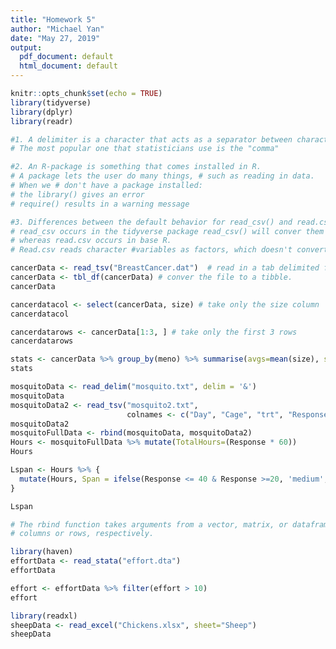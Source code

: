 ---
title: "Homework 5"
author: "Michael Yan"
date: "May 27, 2019"
output:
  pdf_document: default
  html_document: default
---

```{r setup, include=FALSE}
knitr::opts_chunk$set(echo = TRUE)
library(tidyverse)
library(dplyr)
library(readr)
```

```{r questions, echo=TRUE}
#1. A delimiter is a character that acts as a separator between characters in a file. 
# The most popular one that statisticians use is the "comma"

#2. An R-package is something that comes installed in R.
# A package lets the user do many things, # such as reading in data.
# When we # don't have a package installed:
# the library() gives an error
# require() results in a warning message

#3. Differences between the default behavior for read_csv() and read.csv() is: 
# read_csv occurs in the tidyverse package read_csv() will conver them to tibbles, tbls, etc.
# whereas read.csv occurs in base R. 
# Read.csv reads character #variables as factors, which doesn't convert columns to datatypes.  
```

```{r Breastcancer, echo = TRUE, message=FALSE, warning=FALSE}
cancerData <- read_tsv("BreastCancer.dat")  # read in a tab delimited file. 
cancerData <- tbl_df(cancerData) # conver the file to a tibble. 
cancerData

cancerdatacol <- select(cancerData, size) # take only the size column 
cancerdatacol

cancerdatarows <- cancerData[1:3, ] # take only the first 3 rows
cancerdatarows

stats <- cancerData %>% group_by(meno) %>% summarise(avgs=mean(size), stdev=sd(size), obs=n())
stats

```

```{r mosquitoes, echo = TRUE, message=FALSE, warning=FALSE}

mosquitoData <- read_delim("mosquito.txt", delim = '&')
mosquitoData
mosquitoData2 <- read_tsv("mosquito2.txt", 
                          colnames <- c("Day", "Cage", "trt", "Response"))
mosquitoData2
mosquitoFullData <- rbind(mosquitoData, mosquitoData2) 
Hours <- mosquitoFullData %>% mutate(TotalHours=(Response * 60))
Hours 

Lspan <- Hours %>% {
  mutate(Hours, Span = ifelse(Response <= 40 & Response >=20, 'medium', ifelse(Response > 40, 'long', ifelse(Response < 20, 'short', NA))))
}

Lspan

# The rbind function takes arguments from a vector, matrix, or dataframe and combines them by
# columns or rows, respectively. 
```

```{r effort, echo=TRUE, message=FALSE, warning=FALSE}
library(haven)
effortData <- read_stata("effort.dta")
effortData

effort <- effortData %>% filter(effort > 10)
effort
```

```{r chicken, echo=TRUE, message=FALSE, warning=FALSE}
library(readxl)
sheepData <- read_excel("Chickens.xlsx", sheet="Sheep")
sheepData
```


